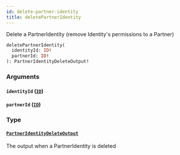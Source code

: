 ```yaml
---
id: delete-partner-identity
title: deletePartnerIdentity
---
```


Delete a PartnerIdentity (remove Identity's permissions to a Partner)

```graphql
deletePartnerIdentity(
  identityId: ID!
  partnerId: ID!
): PartnerIdentityDeleteOutput!

```

### Arguments

#### `identityId` ([`ID`](/developers/shared-apis/adminidentity-api/graphql/reference/scalars/id))

#### `partnerId` ([`ID`](/developers/shared-apis/adminidentity-api/graphql/reference/scalars/id))

### Type

#### [`PartnerIdentityDeleteOutput`](/developers/shared-apis/adminidentity-api/graphql/reference/objects/partner-identity-delete-output)

The output when a PartnerIdentity is deleted
